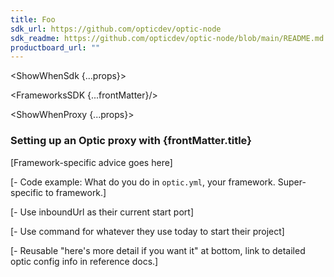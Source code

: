 ```yaml
---
title: Foo
sdk_url: https://github.com/opticdev/optic-node
sdk_readme: https://github.com/opticdev/optic-node/blob/main/README.md
productboard_url: ""
---
```




<ShowWhenSdk {...props}>

<FrameworksSDK {...frontMatter}/>


<FrameworksSDKValidate />


</ShowWhenSdk>

<ShowWhenProxy {...props}>

<FrameworksProxyMode start_command="./foo" />

<h3> Setting up an Optic proxy with {frontMatter.title}</h3>

[Framework-specific advice goes here]

[- Code example: What do you do in `optic.yml`, your framework. Super-specific to framework.]

[- Use inboundUrl as their current start port]

[- Use command for whatever they use today to start their project]

<FrameworksProxyValidate />

<FrameworksUseSDK framework={frontMatter.title} />

</ShowWhenProxy>


[- Reusable "here's more detail if you want it" at bottom, link to detailed optic config info in reference docs.]

<IssuesAndContributing />
